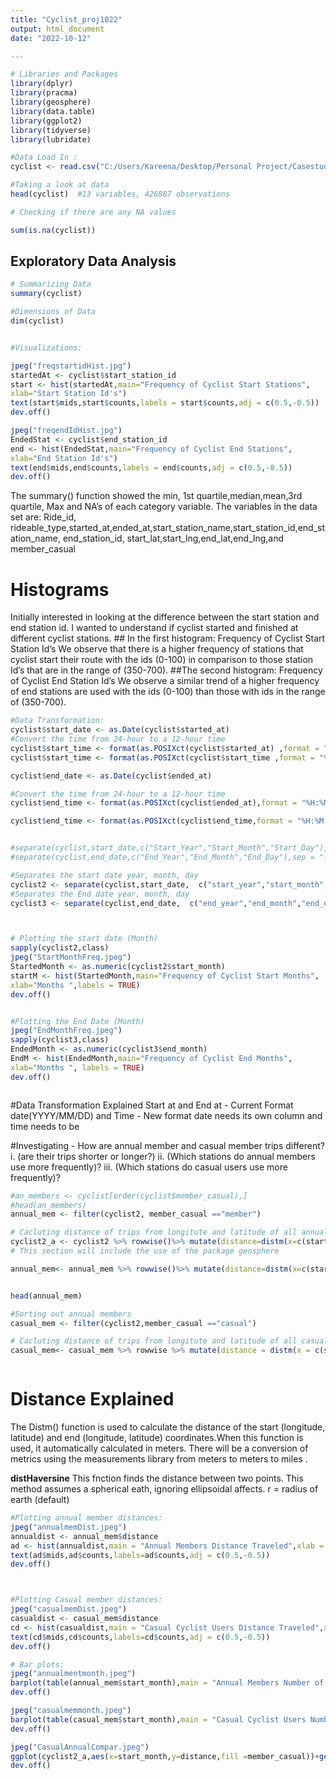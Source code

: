 ```yaml
---
title: "Cyclist_proj1022"
output: html_document
date: "2022-10-12"

---
```



```r
# Libraries and Packages 
library(dplyr)
library(pracma)
library(geosphere)
library(data.table)
library(ggplot2)
library(tidyverse)
library(lubridate)

```




```r
#Data Load In : 
cyclist <- read.csv("C:/Users/Kareena/Desktop/Personal Project/Casestudy_cyclisticOct22/Data/Divvy_Trips_2020_Q1.csv")

#Taking a look at data 
head(cyclist)  #13 variables, 426887 observations 

# Checking if there are any NA values 

sum(is.na(cyclist))

```

## Exploratory Data Analysis 
```r
# Summarizing Data
summary(cyclist)

#Dimensions of Data 
dim(cyclist)


#Visualizations:

jpeg("freqstartidHist.jpg")
startedAt <- cyclist$start_station_id
start <- hist(startedAt,main="Frequency of Cyclist Start Stations",
xlab="Start Station Id's")
text(start$mids,start$counts,labels = start$counts,adj = c(0.5,-0.5))
dev.off()

jpeg("freqendIdHist.jpg")
EndedStat <- cyclist$end_station_id
end <- hist(EndedStat,main="Frequency of Cyclist End Stations",
xlab="End Station Id's")
text(end$mids,end$counts,labels = end$counts,adj = c(0.5,-0.5))
dev.off()

```


The summary() function showed the min, 1st quartile,median,mean,3rd quartile, Max and NA's of each category variable. 
The variables in the data set are: Ride_id, rideable_type,started_at,ended_at,start_station_name,start_station_id,end_station_name, end_station_id, start_lat,start_lng,end_lat,end_lng,and member_casual 

# Histograms
Initially interested in looking at the difference between the start station and end station id. I wanted to understand if cyclist started and finished at different cyclist stations. 
## In the first histogram: Frequency of Cyclist Start Station Id's 
We observe that there is a higher frequency of stations that cyclist start their route with the ids (0-100) in comparison to those station Id's that are in the range of (350-700). 
##The second histogram: Frequency of Cyclist End Station Id's 
We observe a similar trend of a higher frequency of end stations are used with the ids (0-100) than those with ids in the range of (350-700).





```r
#Data Transformation:
cyclist$start_date <- as.Date(cyclist$started_at)
#Convert the time from 24-hour to a 12-hour time 
cyclist$start_time <- format(as.POSIXct(cyclist$started_at) ,format = "%H:%M:%S")
cyclist$start_time <- format(as.POSIXct(cyclist$start_time ,format = "%H:%M:%S"),format ="%I:%M:%S %p")

cyclist$end_date <- as.Date(cyclist$ended_at)

#Convert the time from 24-hour to a 12-hour time 
cyclist$end_time <- format(as.POSIXct(cyclist$ended_at),format = "%H:%M:%S")

cyclist$end_time <- format(as.POSIXct(cyclist$end_time,format = "%H:%M:%S"),format ="%I:%M:%S %p")


#separate(cyclist,start_date,c("Start_Year","Start_Month","Start_Day"),sep = " ")
#separate(cyclist,end_date,c("End_Year","End_Month","End_Day"),sep = "-")

#Separates the start date year, month, day 
cyclist2 <- separate(cyclist,start_date,  c("start_year","start_month","start_day"))
#Separates the End date year, month, day 
cyclist3 <- separate(cyclist,end_date,  c("end_year","end_month","end_day"))



# Plotting the start date (Month)
sapply(cyclist2,class)
jpeg("StartMonthFreq.jpeg")
StartedMonth <- as.numeric(cyclist2$start_month)
startM <- hist(StartedMonth,main="Frequency of Cyclist Start Months",
xlab="Months ",labels = TRUE)
dev.off()


#Plotting the End Date (Month)
jpeg("EndMonthFreq.jpeg")
sapply(cyclist3,class)
EndedMonth <- as.numeric(cyclist3$end_month)
EndM <- hist(EndedMonth,main="Frequency of Cyclist End Months",
xlab="Months ", labels = TRUE)
dev.off()



```

#Data Transformation Explained 
Start at and End at
 - Current Format date(YYYY/MM/DD) and Time 
 - New format date needs its own column and time needs to be 


#Investigating 
- How are annual member and casual member trips different? 
i. (are their trips shorter or longer?)
ii. (Which stations do annual members use more frequently)?
iii. (Which stations do casual users use more frequently)?

```r


#an_members <- cyclist[order(cyclist$member_casual),]
#head(an_members)
annual_mem <- filter(cyclist2, member_casual =="member")

# Cacluting distance of trips from longitute and latitude of all annual  members 
cyclist2_a <- cyclist2 %>% rowwise()%>% mutate(distance=distm(x=c(start_lng,start_lat),y=c(end_lng,end_lat),fun = distHaversine)[,1]/1609)
# This section will include the use of the package geosphere 

annual_mem<- annual_mem %>% rowwise()%>% mutate(distance=distm(x=c(start_lng,start_lat),y=c(end_lng,end_lat),fun = distHaversine)[,1]/1609)


head(annual_mem)

#Sorting out annual members 
casual_mem <- filter(cyclist2,member_casual =="casual")

# Cacluting distance of trips from longitute and latitude of all casual  members 
casual_mem<- casual_mem %>% rowwise %>% mutate(distance = distm(x = c(start_lng,start_lat),y=c(end_lng,end_lat),fun = distHaversine)[,1]/1609)



```

# Distance Explained 
The Distm() function is used to calculate the distance of the start (longitude, latitude) and end (longitude, latitude) coordinates.When this function is used, it automatically calculated in meters. There will be a conversion of metrics using the measurements library from meters to meters to miles . 

**distHaversine**
This fnction finds the distance between two points. This method assumes a spherical eath, ignoring ellipsoidal affects. 
 r = radius of earth (default)


```r
#Plotting annual member distances: 
jpeg("annualmemDist.jpeg")
annualdist <- annual_mem$distance
ad <- hist(annualdist,main = "Annual Members Distance Traveled",xlab = "Distance (Miles)",xlim = c(0,10),size = 1)
text(ad$mids,ad$counts,labels=ad$counts,adj = c(0.5,-0.5))
dev.off()



#Plotting Casual member distances: 
jpeg("casualmemDist.jpeg")
casualdist <- casual_mem$distance
cd <- hist(casualdist,main = "Casual Cyclist Users Distance Traveled",xlab = "Distance (Miles)",xlim = c(0,10),size = 1)
text(cd$mids,cd$counts,labels=cd$counts,adj = c(0.5,-0.5))
dev.off()

```
```r
# Bar plots: 
jpeg("annualmentmonth.jpeg")
barplot(table(annual_mem$start_month),main = "Annual Members Number of Use By Month",xlab = "Month",ylab = "Number of Cyclist",border = "black",names.arg = c("Jan","Feb","Mar"),col = "blue",density = 50000)
dev.off()

jpeg("casualmemmonth.jpeg")
barplot(table(casual_mem$start_month),main = "Casual Cyclist Users Number of Use By Month",xlab = "Month",ylab = "Number of Cyclist",names.arg = c("Jan","Feb","Mar"),border = "black",col = "gray",density = 50000)+geom_text(aes(label = signif(Start_month)))
dev.off()

jpeg("CasualAnnualCompar.jpeg")
ggplot(cyclist2_a,aes(x=start_month,y=distance,fill =member_casual))+geom_bar(stat="identity")+labs(title = "Casual Vs. Annual Members",x = "Months",y ="Number of Rides")+guides(fill = guide_legend(title = "Member Type"))
dev.off()
```
